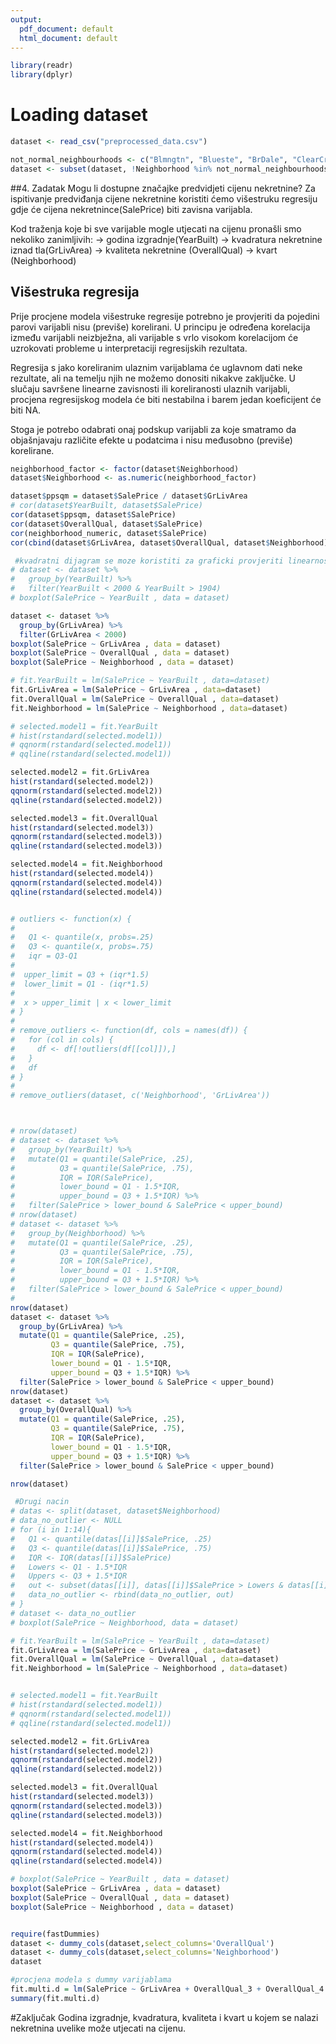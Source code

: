 ```yaml
---
output:
  pdf_document: default
  html_document: default
---
```


```r
library(readr)
library(dplyr)
```

# Loading dataset

```r
dataset <- read_csv("preprocessed_data.csv")
```

```r
not_normal_neighbourhoods <- c("Blmngtn", "Blueste", "BrDale", "ClearCr","IDOTRR", "MeadowV", "Mitchel",  "NoRidge","NPkVill",  "SWISU","Somerst", "StoneBr","Timber", "Veenker")
dataset <- subset(dataset, !Neighborhood %in% not_normal_neighbourhoods)
```
##4. Zadatak
Mogu li dostupne značajke predvidjeti cijenu nekretnine?
Za ispitivanje predviđanja cijene nekretnine koristiti ćemo višestruku regresiju gdje će cijena nekretnince(SalePrice) biti zavisna varijabla. 

Kod traženja koje bi sve varijable mogle utjecati na cijenu pronašli smo nekoliko zanimljivih:
  -> godina izgradnje(YearBuilt)
  -> kvadratura nekretnine iznad tla(GrLivArea)
  -> kvaliteta nekretnine (OverallQual)
  -> kvart (Neighborhood)

## Višestruka regresija

Prije procjene modela višestruke regresije potrebno je provjeriti da pojedini parovi varijabli nisu (previše) korelirani. U principu je određena korelacija između varijabli neizbježna, ali varijable s vrlo visokom korelacijom će uzrokovati probleme u interpretaciji regresijskih rezultata.


Regresija s jako koreliranim ulaznim varijablama će uglavnom dati neke rezultate, ali na temelju njih ne možemo donositi nikakve zaključke. U slučaju savršene linearne zavisnosti ili koreliranosti ulaznih varijabli, procjena regresijskog modela će biti nestabilna i barem jedan koeficijent će biti NA.

Stoga je potrebo odabrati onaj podskup varijabli za koje smatramo da objašnjavaju različite efekte u podatcima i nisu međusobno (previše) korelirane.

```r
neighborhood_factor <- factor(dataset$Neighborhood)
dataset$Neighborhood <- as.numeric(neighborhood_factor)

dataset$ppsqm = dataset$SalePrice / dataset$GrLivArea
# cor(dataset$YearBuilt, dataset$SalePrice)
cor(dataset$ppsqm, dataset$SalePrice)
cor(dataset$OverallQual, dataset$SalePrice)
cor(neighborhood_numeric, dataset$SalePrice)
cor(cbind(dataset$GrLivArea, dataset$OverallQual, dataset$Neighborhood)) # korelacijski koeficijenti parova regresora
```


```r
 #kvadratni dijagram se moze koristiti za graficki provjeriti linearnost efekta kategorijske varijable na neku izlaznu varijablu
# dataset <- dataset %>%
#   group_by(YearBuilt) %>%
#   filter(YearBuilt < 2000 & YearBuilt > 1904)
# boxplot(SalePrice ~ YearBuilt , data = dataset)

dataset <- dataset %>%
  group_by(GrLivArea) %>%
  filter(GrLivArea < 2000)
boxplot(SalePrice ~ GrLivArea , data = dataset) 
boxplot(SalePrice ~ OverallQual , data = dataset) 
boxplot(SalePrice ~ Neighborhood , data = dataset) 

# fit.YearBuilt = lm(SalePrice ~ YearBuilt , data=dataset)
fit.GrLivArea = lm(SalePrice ~ GrLivArea , data=dataset)
fit.OverallQual = lm(SalePrice ~ OverallQual , data=dataset)
fit.Neighborhood = lm(SalePrice ~ Neighborhood , data=dataset)
```



```r

# selected.model1 = fit.YearBuilt
# hist(rstandard(selected.model1))
# qqnorm(rstandard(selected.model1))
# qqline(rstandard(selected.model1))

selected.model2 = fit.GrLivArea
hist(rstandard(selected.model2))
qqnorm(rstandard(selected.model2))
qqline(rstandard(selected.model2))

selected.model3 = fit.OverallQual
hist(rstandard(selected.model3))
qqnorm(rstandard(selected.model3))
qqline(rstandard(selected.model3))

selected.model4 = fit.Neighborhood
hist(rstandard(selected.model4))
qqnorm(rstandard(selected.model4))
qqline(rstandard(selected.model4))



```


```r
# outliers <- function(x) {
# 
#   Q1 <- quantile(x, probs=.25)
#   Q3 <- quantile(x, probs=.75)
#   iqr = Q3-Q1
# 
#  upper_limit = Q3 + (iqr*1.5)
#  lower_limit = Q1 - (iqr*1.5)
# 
#  x > upper_limit | x < lower_limit
# }
# 
# remove_outliers <- function(df, cols = names(df)) {
#   for (col in cols) {
#     df <- df[!outliers(df[[col]]),]
#   }
#   df
# }
# 
# remove_outliers(dataset, c('Neighborhood', 'GrLivArea'))



# nrow(dataset)
# dataset <- dataset %>% 
#   group_by(YearBuilt) %>%
#   mutate(Q1 = quantile(SalePrice, .25),
#          Q3 = quantile(SalePrice, .75),
#          IQR = IQR(SalePrice),
#          lower_bound = Q1 - 1.5*IQR,
#          upper_bound = Q3 + 1.5*IQR) %>%
#   filter(SalePrice > lower_bound & SalePrice < upper_bound)
# nrow(dataset)
# dataset <- dataset %>%
#   group_by(Neighborhood) %>%
#   mutate(Q1 = quantile(SalePrice, .25),
#          Q3 = quantile(SalePrice, .75),
#          IQR = IQR(SalePrice),
#          lower_bound = Q1 - 1.5*IQR,
#          upper_bound = Q3 + 1.5*IQR) %>%
#   filter(SalePrice > lower_bound & SalePrice < upper_bound)
# 
nrow(dataset)
dataset <- dataset %>%
  group_by(GrLivArea) %>%
  mutate(Q1 = quantile(SalePrice, .25),
         Q3 = quantile(SalePrice, .75),
         IQR = IQR(SalePrice),
         lower_bound = Q1 - 1.5*IQR,
         upper_bound = Q3 + 1.5*IQR) %>%
  filter(SalePrice > lower_bound & SalePrice < upper_bound)
nrow(dataset)
dataset <- dataset %>%
  group_by(OverallQual) %>%
  mutate(Q1 = quantile(SalePrice, .25),
         Q3 = quantile(SalePrice, .75),
         IQR = IQR(SalePrice),
         lower_bound = Q1 - 1.5*IQR,
         upper_bound = Q3 + 1.5*IQR) %>%
  filter(SalePrice > lower_bound & SalePrice < upper_bound)

nrow(dataset)

 #Drugi nacin
# datas <- split(dataset, dataset$Neighborhood)
# data_no_outlier <- NULL
# for (i in 1:14){
#   Q1 <- quantile(datas[[i]]$SalePrice, .25)
#   Q3 <- quantile(datas[[i]]$SalePrice, .75)
#   IQR <- IQR(datas[[i]]$SalePrice)
#   Lowers <- Q1 - 1.5*IQR
#   Uppers <- Q3 + 1.5*IQR
#   out <- subset(datas[[i]], datas[[i]]$SalePrice > Lowers & datas[[i]]$SalePrice < Uppers)
#   data_no_outlier <- rbind(data_no_outlier, out)
# }
# dataset <- data_no_outlier
# boxplot(SalePrice ~ Neighborhood, data = dataset)

```

```r
# fit.YearBuilt = lm(SalePrice ~ YearBuilt , data=dataset)
fit.GrLivArea = lm(SalePrice ~ GrLivArea , data=dataset)
fit.OverallQual = lm(SalePrice ~ OverallQual , data=dataset)
fit.Neighborhood = lm(SalePrice ~ Neighborhood , data=dataset)


# selected.model1 = fit.YearBuilt
# hist(rstandard(selected.model1))
# qqnorm(rstandard(selected.model1)) 
# qqline(rstandard(selected.model1))

selected.model2 = fit.GrLivArea
hist(rstandard(selected.model2))
qqnorm(rstandard(selected.model2)) 
qqline(rstandard(selected.model2))

selected.model3 = fit.OverallQual
hist(rstandard(selected.model3))
qqnorm(rstandard(selected.model3)) 
qqline(rstandard(selected.model3))

selected.model4 = fit.Neighborhood
hist(rstandard(selected.model4))
qqnorm(rstandard(selected.model4)) 
qqline(rstandard(selected.model4))

```

```r

# boxplot(SalePrice ~ YearBuilt , data = dataset)
boxplot(SalePrice ~ GrLivArea , data = dataset) 
boxplot(SalePrice ~ OverallQual , data = dataset) 
boxplot(SalePrice ~ Neighborhood , data = dataset)


require(fastDummies)
dataset <- dummy_cols(dataset,select_columns='OverallQual')
dataset <- dummy_cols(dataset,select_columns='Neighborhood')
dataset

#procjena modela s dummy varijablama
fit.multi.d = lm(SalePrice ~ GrLivArea + OverallQual_3 + OverallQual_4 + OverallQual_5 + OverallQual_6 + OverallQual_7 + Neighborhood, dataset)
summary(fit.multi.d)
```


#Zaključak
Godina izgradnje, kvadratura, kvaliteta i kvart u kojem se nalazi nekretnina uvelike može utjecati na cijenu.





